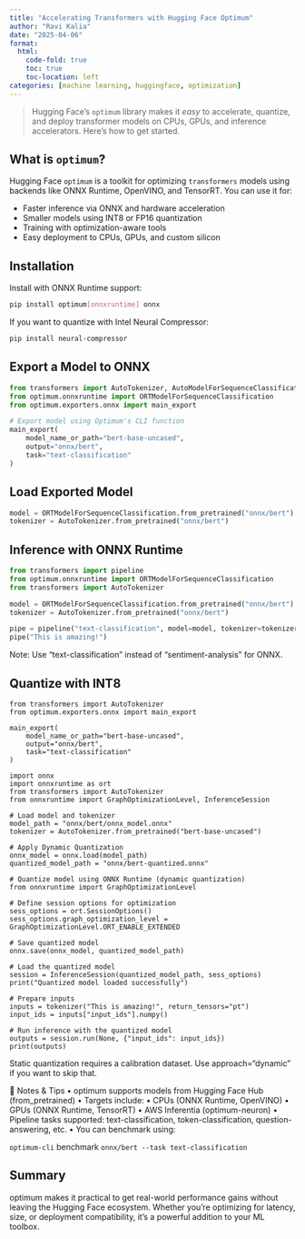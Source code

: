 ```yaml
---
title: "Accelerating Transformers with Hugging Face Optimum"
author: "Ravi Kalia"
date: "2025-04-06"
format:
  html:
    code-fold: true
    toc: true
    toc-location: left
categories: [machine learning, huggingface, optimization]
---
```


> Hugging Face's `optimum` library makes it *easy* to accelerate, quantize, and deploy transformer models on CPUs, GPUs, and inference accelerators. Here's how to get started.

## What is `optimum`?

Hugging Face `optimum` is a toolkit for optimizing `transformers` models using backends like ONNX Runtime, OpenVINO, and TensorRT. You can use it for:

- Faster inference via ONNX and hardware acceleration
- Smaller models using INT8 or FP16 quantization
- Training with optimization-aware tools
- Easy deployment to CPUs, GPUs, and custom silicon

## Installation

Install with ONNX Runtime support:

```bash
pip install optimum[onnxruntime] onnx
```
If you want to quantize with Intel Neural Compressor:
```bash
pip install neural-compressor
```
## Export a Model to ONNX

```python
from transformers import AutoTokenizer, AutoModelForSequenceClassification
from optimum.onnxruntime import ORTModelForSequenceClassification
from optimum.exporters.onnx import main_export

# Export model using Optimum's CLI function
main_export(
    model_name_or_path="bert-base-uncased",
    output="onnx/bert",
    task="text-classification"
)
```

## Load Exported Model

```python
model = ORTModelForSequenceClassification.from_pretrained("onnx/bert")
tokenizer = AutoTokenizer.from_pretrained("onnx/bert")
```
## Inference with ONNX Runtime

```python
from transformers import pipeline
from optimum.onnxruntime import ORTModelForSequenceClassification
from transformers import AutoTokenizer

model = ORTModelForSequenceClassification.from_pretrained("onnx/bert")
tokenizer = AutoTokenizer.from_pretrained("onnx/bert")

pipe = pipeline("text-classification", model=model, tokenizer=tokenizer)
pipe("This is amazing!")
```

Note: Use "text-classification" instead of "sentiment-analysis" for ONNX.

## Quantize with INT8

```.python
from transformers import AutoTokenizer
from optimum.exporters.onnx import main_export

main_export(
    model_name_or_path="bert-base-uncased",
    output="onnx/bert",
    task="text-classification"
)

import onnx
import onnxruntime as ort
from transformers import AutoTokenizer
from onnxruntime import GraphOptimizationLevel, InferenceSession

# Load model and tokenizer
model_path = "onnx/bert/onnx_model.onnx"
tokenizer = AutoTokenizer.from_pretrained("bert-base-uncased")

# Apply Dynamic Quantization
onnx_model = onnx.load(model_path)
quantized_model_path = "onnx/bert-quantized.onnx"

# Quantize model using ONNX Runtime (dynamic quantization)
from onnxruntime import GraphOptimizationLevel

# Define session options for optimization
sess_options = ort.SessionOptions()
sess_options.graph_optimization_level = GraphOptimizationLevel.ORT_ENABLE_EXTENDED

# Save quantized model
onnx.save(onnx_model, quantized_model_path)

# Load the quantized model
session = InferenceSession(quantized_model_path, sess_options)
print("Quantized model loaded successfully")

# Prepare inputs
inputs = tokenizer("This is amazing!", return_tensors="pt")
input_ids = inputs["input_ids"].numpy()

# Run inference with the quantized model
outputs = session.run(None, {"input_ids": input_ids})
print(outputs)
```

Static quantization requires a calibration dataset. Use approach="dynamic" if you want to skip that.

📌 Notes & Tips
	•	optimum supports models from Hugging Face Hub (from_pretrained)
	•	Targets include:
	•	CPUs (ONNX Runtime, OpenVINO)
	•	GPUs (ONNX Runtime, TensorRT)
	•	AWS Inferentia (optimum-neuron)
	•	Pipeline tasks supported: text-classification, token-classification, question-answering, etc.
	•	You can benchmark using:

`optimum-cli` benchmark `onnx/bert --task text-classification`

## Summary

optimum makes it practical to get real-world performance gains without leaving the Hugging Face ecosystem. Whether you’re optimizing for latency, size, or deployment compatibility, it’s a powerful addition to your ML toolbox.
